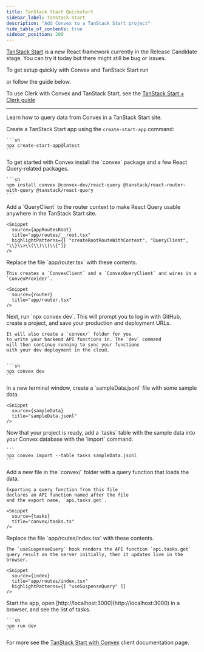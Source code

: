 ```yaml
---
title: TanStack Start Quickstart
sidebar_label: TanStack Start
description: "Add Convex to a TanStack Start project"
hide_table_of_contents: true
sidebar_position: 200
---
```



<Admonition type="caution" title="TanStack Start is in Release Candidate">

[TanStack Start](https://tanstack.com/start/latest) is a new React framework
currently in the Release Candidate stage. You can try it today but there might
still be bug or issues.

</Admonition>

To get setup quickly with Convex and TanStack Start run

<p>
  <b>
    <CodeWithCopyButton text="npm create convex@latest -- -t tanstack-start" />
  </b>
</p>

or follow the guide below.

To use Clerk with Convex and TanStack Start, see the
[TanStack Start + Clerk guide](/client/tanstack/tanstack-start/clerk.mdx)

---

Learn how to query data from Convex in a TanStack Start site.

<StepByStep>
  <Step title="Create a TanStack Start site">

Create a TanStack Start app using the `create-start-app` command:

    ```sh
    npx create-start-app@latest
    ```

</Step>
  <Step title="Install the Convex client and server library">
    To get started with Convex install the `convex` package and a few React Query-related packages.

    ```sh
    npm install convex @convex-dev/react-query @tanstack/react-router-with-query @tanstack/react-query
    ```

  </Step>

  <Step title="Update app/routes/__root.tsx">
    Add a `QueryClient` to the router context to make React Query usable anywhere in the TanStack Start site.

    <Snippet
      source={appRoutesRoot}
      title="app/routes/__root.tsx"
      highlightPatterns={[ "createRootRouteWithContext", "QueryClient", "\\}\\>\\(\\)\\(\\{"]}
    />

  </Step>

  <Step title="Update app/router.tsx">
    Replace the file `app/router.tsx` with these contents.

    This creates a `ConvexClient` and a `ConvexQueryClient` and wires in a `ConvexProvider`.

    <Snippet
      source={router}
      title="app/router.tsx"
    />

  </Step>

  <Step title="Set up a Convex dev deployment">
    Next, run `npx convex dev`. This
    will prompt you to log in with GitHub,
    create a project, and save your production and deployment URLs.

    It will also create a `convex/` folder for you
    to write your backend API functions in. The `dev` command
    will then continue running to sync your functions
    with your dev deployment in the cloud.


    ```sh
    npx convex dev
    ```

  </Step>

  <Step title="Create sample data for your database">
    In a new terminal window, create a `sampleData.jsonl`
    file with some sample data.

    <Snippet
      source={sampleData}
      title="sampleData.jsonl"
    />

  </Step>

  <Step title="Add the sample data to your database">
    Now that your project is ready, add a `tasks` table
    with the sample data into your Convex database with
    the `import` command.

    ```
    npx convex import --table tasks sampleData.jsonl
    ```

  </Step>

  <Step title="Expose a database query">
    Add a new file <JSDialectFileName name="tasks.ts" /> in the `convex/` folder
    with a query function that loads the data.

    Exporting a query function from this file
    declares an API function named after the file
    and the export name, `api.tasks.get`.

    <Snippet
      source={tasks}
      title="convex/tasks.ts"
    />

  </Step>

  <Step title="Display the data in your app">
    Replace the file `app/routes/index.tsx` with these contents.

    The `useSuspenseQuery` hook renders the API function `api.tasks.get`
    query result on the server initially, then it updates live in the browser.

    <Snippet
      source={index}
      title="app/routes/index.tsx"
      highlightPatterns={[ "useSuspenseQuery" ]}
    />

  </Step>

  <Step title="Start the app">
    Start the app, open [http://localhost:3000](http://localhost:3000) in a browser,
    and see the list of tasks.

    ```sh
    npm run dev
    ```

  </Step>

</StepByStep>

For more see the
[TanStack Start with Convex](/client/tanstack/tanstack-start/index.mdx) client
documentation page.
